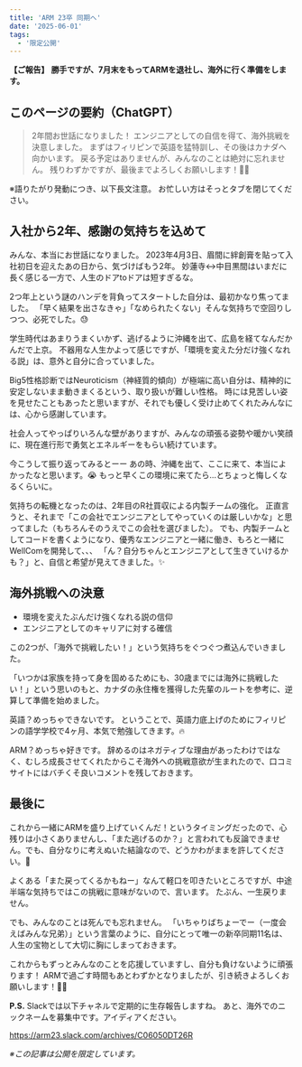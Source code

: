 ```yaml
---
title: 'ARM 23卒 同期へ'
date: '2025-06-01'
tags:
  - '限定公開'
---
```


**【ご報告】**
**勝手ですが、7月末をもってARMを退社し、海外に行く準備をします。**

## このページの要約（ChatGPT）

> 2年間お世話になりました！
> エンジニアとしての自信を得て、海外挑戦を決意しました。
> まずはフィリピンで英語を猛特訓し、その後はカナダへ向かいます。
> 戻る予定はありませんが、みんなのことは絶対に忘れません。
> 残りわずかですが、最後までよろしくお願いします！🙇‍♂️

※語りたがり発動につき、以下長文注意。
お忙しい方はそっとタブを閉じてください。

## 入社から2年、感謝の気持ちを込めて

みんな、本当にお世話になりました。
2023年4月3日、眉間に絆創膏を貼って入社初日を迎えたあの日から、気づけばもう2年。
妙蓮寺↔︎中目黒間はいまだに長く感じる一方で、人生のドアtoドアは短すぎるな。

2つ年上という謎のハンデを背負ってスタートした自分は、最初かなり焦ってました。
「早く結果を出さなきゃ」「なめられたくない」そんな気持ちで空回りしつつ、必死でした。😓

学生時代はあまりうまくいかず、逃げるように沖縄を出て、広島を経てなんだかんだで上京。
不器用な人生かよって感じですが、「環境を変えた分だけ強くなれる説」は、意外と自分に合っていました。

Big5性格診断ではNeuroticism（神経質的傾向）が極端に高い自分は、精神的に安定しないまま動きまくるという、取り扱いが難しい性格。
時には見苦しい姿を見せたこともあったと思いますが、それでも優しく受け止めてくれたみんなには、心から感謝しています。

社会人ってやっぱりいろんな壁がありますが、みんなの頑張る姿勢や暖かい笑顔に、現在進行形で勇気とエネルギーをもらい続けています。

今こうして振り返ってみるとーー
あの時、沖縄を出て、ここに来て、本当によかったなと思います。😭
もっと早くこの環境に来てたら…とちょっと悔しくなるくらいに。

気持ちの転機となったのは、2年目のR社買収による内製チームの強化。
正直言うと、それまで「この会社でエンジニアとしてやっていくのは厳しいかな」と思ってました（もちろんそのうえでこの会社を選びました）。
でも、内製チームとしてコードを書くようになり、優秀なエンジニアと一緒に働き、もろと一緒にWellComを開発して、、、
「ん？自分ちゃんとエンジニアとして生きていけるかも？」と、自信と希望が見えてきました。✨

## 海外挑戦への決意

- 環境を変えたぶんだけ強くなれる説の信仰
- エンジニアとしてのキャリアに対する確信

この2つが、「海外で挑戦したい！」という気持ちをぐつぐつ煮込んでいきました。

「いつかは家族を持って身を固めるためにも、30歳までには海外に挑戦したい！」という思いのもと、カナダの永住権を獲得した先輩のルートを参考に、逆算して準備を始めました。

英語？めっちゃできないです。
ということで、英語力底上げのためにフィリピンの語学学校で4ヶ月、本気で勉強してきます。🔥

ARM？めっちゃ好きです。
辞めるのはネガティブな理由があったわけではなく、むしろ成長させてくれたからこそ海外への挑戦意欲が生まれたので、口コミサイトにはバチくそ良いコメントを残しておきます。

## 最後に

これから一緒にARMを盛り上げていくんだ！というタイミングだったので、心残りは小さくありませんし、「また逃げるのか？」と言われても反論できません。でも、自分なりに考えぬいた結論なので、どうかわがままを許してください。🙏

よくある「また戻ってくるかもねー」なんて軽口を叩きたいところですが、中途半端な気持ちではこの挑戦に意味がないので、言います。
たぶん、一生戻りません。

でも、みんなのことは死んでも忘れません。
「いちゃりばちょーでー（一度会えばみんな兄弟）」という言葉のように、自分にとって唯一の新卒同期11名は、人生の宝物として大切に胸にしまっておきます。

これからもずっとみんなのことを応援していますし、自分も負けないように頑張ります！
ARMで過ごす時間もあとわずかとなりましたが、引き続きよろしくお願いします！🙇‍♂️

**P.S.**
Slackでは以下チャネルで定期的に生存報告しますね。
あと、海外でのニックネームを募集中です。アイディアください。

https://arm23.slack.com/archives/C06050DT26R

*※この記事は公開を限定しています。*